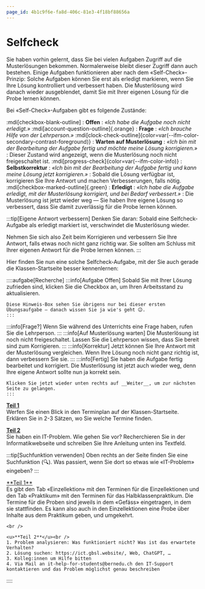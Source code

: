 ```yaml
---
page_id: 4b1c9f6e-fa8d-406c-81e3-4f18bf88656a
---
```



# Selfcheck
Sie haben vorhin gelernt, dass Sie bei vielen Aufgaben Zugriff auf die Musterlösungen bekommen. Normalerweise bleibt dieser Zugriff dann auch bestehen. Einige Aufgaben funktionieren aber nach dem «Self-Check»-Prinzip: Solche Aufgaben können Sie erst als erledigt markieren, wenn Sie Ihre Lösung kontrolliert und verbessert haben. Die Musterlösung wird danach wieder ausgeblendet, damit Sie mit Ihrer eigenen Lösung für die Probe lernen können.

Bei «Self-Check»-Aufgaben gibt es folgende Zustände:

:mdi[checkbox-blank-outline]
: **Offen**
: _«Ich habe die Aufgabe noch nicht erledigt.»_
:mdi[account-question-outline]{.orange}
: **Frage**
: _«Ich brauche Hilfe von der Lehrperson.»_
:mdi[clock-check-outline]{color=var(--ifm-color-secondary-contrast-foreground)}
: **Warten auf Musterlösung**
: _«Ich bin mit der Bearbeitung der Aufgabe fertig und möchte meine Lösung korrigieren.»_
: Dieser Zustand wird angezeigt, wenn die Musterlösung noch nicht freigeschaltet ist.
:mdi[progress-check]{color=var(--ifm-color-info)}
: **Selbstkorrektur**
: _«Ich bin mit der Bearbeitung der Aufgabe fertig und kann meine Lösung jetzt korrigieren.»_
: Sobald die Lösung verfügbar ist, korrigieren Sie Ihre Antwort und machen Verbesserungen, falls nötig.
:mdi[checkbox-marked-outline]{.green}
: **Erledigt**
: _«Ich habe die Aufgabe erledigt, mit der Musterlösung korrigiert, und bei Bedarf verbessert.»_
: Die Musterlösung ist jetzt wieder weg — Sie haben Ihre eigene Lösung so verbessert, dass Sie damit zuverlässig für die Probe lernen können.

:::tip[Eigene Antwort verbessern]
Denken Sie daran: Sobald eine Selfcheck-Aufgabe als erledigt markiert ist, verschwindet die Musterlösung wieder.

Nehmen Sie sich also Zeit beim Korrigieren und verbessern Sie Ihre Antwort, falls etwas noch nicht ganz richtig war. Sie sollten am Schluss mit Ihrer eigenen Antwort für die Probe lernen können.
:::

Hier finden Sie nun eine solche Selfcheck-Aufgabe, mit der Sie auch gerade die Klassen-Startseite besser kennenlernen:

<SelfCheck taskStateId='2acdc2c0-f485-4a50-b1d8-5f6330597399' solutionId='e122a656-1d59-4876-be30-207b05f1ef75'>
  ::::aufgabe[Recherche]
  <SelfCheckTaskState />
  <SelfCheckContent visibleFrom={SelfCheckStateType.Open} visibleTo={SelfCheckStateType.Open} alwaysVisibleForTeacher={false}>
    :::info[Aufgabe Offen]
    Sobald Sie mit Ihrer Lösung zufrieden sind, klicken Sie die Checkbox an, um Ihren Arbeitsstand zu aktualisieren.

    Diese Hinweis-Box sehen Sie übrigens nur bei dieser ersten Übungsaufgabe — danach wissen Sie ja wie's geht 😉.
    :::
  </SelfCheckContent>
  <SelfCheckContent visibleFrom={SelfCheckStateType.Question} visibleTo={SelfCheckStateType.Question} alwaysVisibleForTeacher={false}>
    :::info[Frage?]
    Wenn Sie während des Unterrichts eine Frage haben, rufen Sie die Lehrperson.
    :::
  </SelfCheckContent>
  <SelfCheckContent visibleFrom={SelfCheckStateType.WaitingForSolution} visibleTo={SelfCheckStateType.WaitingForSolution} alwaysVisibleForTeacher={false}>
    :::info[Auf Musterlösung warten]
    Die Musterlösung ist noch nicht freigeschaltet. Lassen Sie die Lehrperson wissen, dass Sie bereit sind zum Korrigieren.
    :::
  </SelfCheckContent>
  <SelfCheckContent visibleFrom={SelfCheckStateType.Reviewing} visibleTo={SelfCheckStateType.Reviewing} alwaysVisibleForTeacher={false}>
    :::info[Korrektur]
    Jetzt können Sie Ihre Antwort mit der Musterlösung vergleichen. Wenn Ihre Lösung noch nicht ganz richtig ist, dann verbessern Sie sie.
    :::
  </SelfCheckContent>
  <SelfCheckContent visibleFrom={SelfCheckStateType.Done} visibleTo={SelfCheckStateType.Done} alwaysVisibleForTeacher={false}>
    :::info[Fertig]
    Sie haben die Aufgabe fertig bearbeitet und korrigiert. Die Musterlösung ist jetzt auch wieder weg, denn Ihre eigene Antwort sollte nun ja korrekt sein.

    Klicken Sie jetzt wieder unten rechts auf __Weiter__, um zur nächsten Seite zu gelangen.
    :::
  </SelfCheckContent>

  <u>**Teil 1**</u><br />
  Werfen Sie einen Blick in den Terminplan auf der Klassen-Startseite. Erklären Sie in 2-3 Sätzen, wo Sie welche Termine finden.

  <u>**Teil 2**</u><br />
  Sie haben ein IT-Problem. Wie gehen Sie vor? Recherchieren Sie in der Informatikwebseite und schreiben Sie Ihre Anleitung unten ins Textfeld.
  
  :::tip[Suchfunktion verwenden]
  Oben rechts an der Seite finden Sie eine Suchfunktion (🔍). Was passiert, wenn Sie dort so etwas wie «IT-Problem» eingeben?
  :::

  <QuillV2 id='18cade23-c9e9-4bb2-a413-454ec8fc9081' />
  
  <SelfCheckSolution>
    <u>**Teil 1**</u><br />
    Es gibt den Tab «Einzellektion» mit den Terminen für die Einzellektionen und den Tab «Praktikum» mit den Terminen für das Halbklassenpraktikum. Die Termine für die Proben sind jeweils in dem «Gefäss» eingetragen, in dem sie stattfinden. Es kann also auch in den Einzellektionen eine Probe über Inhalte aus dem Praktikum geben, und umgekehrt.

    <br />

    <u>**Teil 2**</u><br />
    1. Problem analysieren: Was funktioniert nicht? Was ist das erwartete Verhalten?
    2. Lösung suchen: https://ict.gbsl.website/, Web, ChatGPT, …
    3. Kolleg:innen um Hilfe bitten
    4. Via Mail an it-help-for-students@bernedu.ch den IT-Support kontaktieren und das Problem möglichst genau beschreiben
  </SelfCheckSolution>
  ::::
</SelfCheck>

